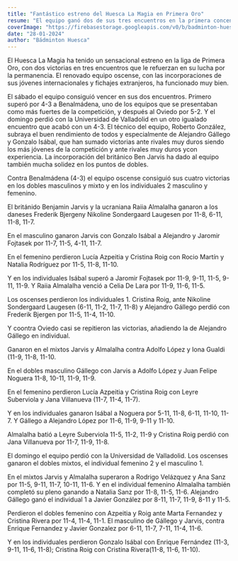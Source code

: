 ```yaml
---
title: "Fantástico estreno del Huesca La Magia en Primera Oro"
resume: "El equipo ganó dos de sus tres encuentros en la primera concentración, celebrada en Orense"
coverImage: "https://firebasestorage.googleapis.com/v0/b/badminton-huesca.appspot.com/o/posts%2F007-Liga-Oro%2F421842822-964763228373033-7420846069915551562-n.r_d.421-542-11942.jpeg?alt=media&token=f4c5eddc-f4ee-4225-b0a1-a144f0b04de9"
date: "28-01-2024"
author: "Bádminton Huesca"
---
```


El Huesca La Magia ha tenido un sensacional estreno en la liga de Primera Oro, con dos victorias en tres encuentros que le refuerzan en su lucha por la permanencia. El renovado equipo oscense, con las incorporaciones de sus jóvenes internacionales y fichajes extranjeros, ha funcionado muy bien.

El sábado el equipo consiguió vencer en sus dos encuentros. Primero superó por 4-3 a Benalmádena, uno de los equipos que se presentaban como más fuertes de la competición, y después al Oviedo por 5-2. Y el domingo perdió con la Universidad de Valladolid en un otro igualado encuentro que acabó con un 4-3. El técnico del equipo, Roberto González, subraya el buen rendimiento de todos y especialmente de Alejandro Gállego y Gonzalo Isábal, que han sumado victorias ante rivales muy duros siendo los más jóvenes de la competición y ante rivales muy duros ycon experiencia. La incorporación del británico Ben Jarvis ha dado al equipo también mucha solidez en los puntos de dobles.

Contra Benalmádena (4-3) el equipo oscense consiguió sus cuatro victorias en los dobles masculinos y mixto y en los individuales 2 masculino y femenino.

El británido Benjamin Jarvis y la ucraniana Raiia Almalalha ganaron a los daneses Frederik Bjergeny Nikoline Sondergaard Laugesen por 11-8, 6-11, 11-8, 11-7.

En el masculino ganaron Jarvis con Gonzalo Isábal a Alejandro y Jaromir Fojtasek por 11-7, 11-5, 4-11, 11-7.

En el femenino perdieron Lucía Azpeitia y Cristina Roig con Rocio Martín y Natalia Rodríguez por 11-5, 11-8, 11-10.

Y en los individuales Isábal superó a Jaromir Fojtasek por 11-9, 9-11, 11-5, 9-11, 11-9. Y Raiia Almalalha venció a Celia De Lara por 11-9, 11-6, 11-5.

Los oscenses perdieron los individuales 1. Cristina Roig, ante Nikoline Sondergaard Laugesen (6-11, 11-2, 11-7, 11-8) y Alejandro Gállego perdió con Frederik Bjergen por 11-5, 11-4, 11-10.

Y coontra Oviedo casi se repitieron las victorias, añadiendo la de Alejandro Gállego en individual.

Ganaron en el mixtos Jarvis y Almalalha contra Adolfo López y Iona Gualdi (11-9, 11-8, 11-10.

En el dobles masculino Gállego con Jarvis a Adolfo López y Juan Felipe Noguera 11-8, 10-11, 11-9, 11-9.

En el femenino perdieron Lucía Azpeitia y Cristina Roig con Leyre Suberviola y Jana Villanueva (11-7, 11-4, 11-7).

Y en los individuales ganaron Isábal a Noguera por 5-11, 11-8, 6-11, 11-10, 11-7. Y Gállego a Alejandro López por 11-6, 11-9, 9-11 y 11-10.

Almalalha batió a Leyre Suberviola 11-5, 11-2, 11-9 y Cristina Roig perdió con Jana Villanueva por 11-7, 11-9, 11-8.

El domingo el equipo perdió con la Universidad de Valladolid. Los oscenses ganaron el dobles mixtos, el individual femenino 2 y el masculino 1.

En el mixtos Jarvis y Almalalha superaron a Rodrigo Velázquez y Ana Sanz por 11-5, 9-11, 11-7, 10-11, 11-6. Y en el individual femenino Almalalha también completó su pleno ganando a Natalia Sanz por 11-8, 11-5, 11-6. Alejandro Gállego ganó el individual 1 a Javier González por 8-11, 11-7, 11-9, 8-11 y 11-5.

Perdieron el dobles femenino con Azpeitia y Roig ante Marta Fernandez y Cristina Rivera por 11-4, 11-4, 11-1. El masculino de Gállego y Jarvis, contra Enrique Fernandez y Javier Gonzalez por 6-11, 11-7, 7-11, 11-4, 11-6.

Y en los individuales perdieron Gonzalo Isábal con Enrique Fernández (11-3, 9-11, 11-6, 11-8); Cristina Roig con Cristina Rivera(11-8, 11-6, 11-10).

